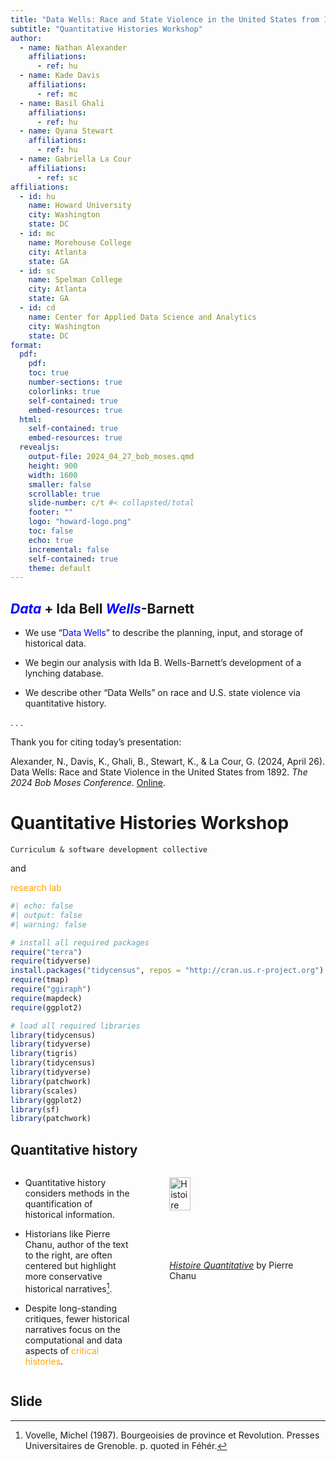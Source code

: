 ```yaml
---
title: "Data Wells: Race and State Violence in the United States from 1892"
subtitle: "Quantitative Histories Workshop"
author:
  - name: Nathan Alexander
    affiliations:
      - ref: hu
  - name: Kade Davis
    affiliations:
      - ref: mc
  - name: Basil Ghali
    affiliations:
      - ref: hu
  - name: Qyana Stewart
    affiliations:
      - ref: hu
  - name: Gabriella La Cour
    affiliations:
      - ref: sc
affiliations:
  - id: hu
    name: Howard University
    city: Washington
    state: DC
  - id: mc
    name: Morehouse College
    city: Atlanta
    state: GA
  - id: sc
    name: Spelman College
    city: Atlanta
    state: GA
  - id: cd
    name: Center for Applied Data Science and Analytics
    city: Washington
    state: DC
format:
  pdf:
    pdf:
    toc: true
    number-sections: true
    colorlinks: true
    self-contained: true
    embed-resources: true 
  html:
    self-contained: true
    embed-resources: true
  revealjs:
    output-file: 2024_04_27_bob_moses.qmd
    height: 900
    width: 1600
    smaller: false
    scrollable: true
    slide-number: c/t #< collapsted/total
    footer: ""
    logo: "howard-logo.png"
    toc: false
    echo: true
    incremental: false
    self-contained: true
    theme: default
---
```


## [*Data*]{style="color:blue;"} + Ida Bell [*Wells*]{style="color:blue;"}-Barnett

::: {.incremental}

  - We use "[Data Wells]{style="color:blue;"}" to describe the planning, input, and storage of historical data.
  
  - We begin our analysis with Ida B. Wells-Barnett's development of a lynching database.
  
  - We describe other "Data Wells" on race and U.S. state violence via quantitative history.

:::

. . .

Thank you for citing today's presentation:

Alexander, N., Davis, K., Ghali, B., Stewart, K., & La Cour, G. (2024, April 26). Data Wells: Race and State Violence in the United States from 1892. *The 2024 Bob Moses Conference*. [Online](https://www.bobmosesconference.com/){target="blank"}.

# Quantitative Histories Workshop

`Curriculum & software development collective` 

and

[research lab]{style="color:orange;"}

```r
#| echo: false
#| output: false
#| warning: false

# install all required packages
require("terra")
require(tidyverse)
install.packages("tidycensus", repos = "http://cran.us.r-project.org")
require(tmap)
require("ggiraph")
require(mapdeck)
require(ggplot2)

# load all required libraries
library(tidycensus)
library(tidyverse)
library(tigris)
library(tidycensus)
library(tidyverse)
library(patchwork)
library(scales)
library(ggplot2)
library(sf)
library(patchwork)
```

## Quantitative history

:::: {.columns}

::: {.column width="40%"}

  - Quantitative history considers methods in the quantification of historical information.
  
  - Historians like Pierre Chanu, author of the text to the right, are often centered but highlight more conservative historical narratives[^chanu].
  
  - Despite long-standing critiques, fewer historical narratives focus on the computational and data aspects of [critical histories]{style="color:orange;"}.
  
:::

[^chanu]: Vovelle, Michel (1987). Bourgeoisies de province et Revolution. Presses Universitaires de Grenoble. p. quoted in Féhér.

::: {.column width="60%"}

![[*Histoire Quantitative*](https://www.jstor.org/stable/1876930){target="blank"} by Pierre Chanu](quanthist.jpg){width=40%}

:::

::::

## Slide

